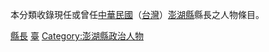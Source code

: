 {{Catnav|頁面分類|人物|職業|縣長}}
{{Catnav|頁面分類|人物|各職業人物|政治人物|縣長}}
{{Catmore}}

本分類收錄現任或曾任[[中華民國|中華民國]]（[[台灣|台灣]]）[[澎湖縣|澎湖縣]]縣長之人物條目。

[[Category:澎湖縣政府|縣長]]
[[Category:中華民國縣長|臺]]
[[Category:澎湖縣政治人物|Category:澎湖縣政治人物]]